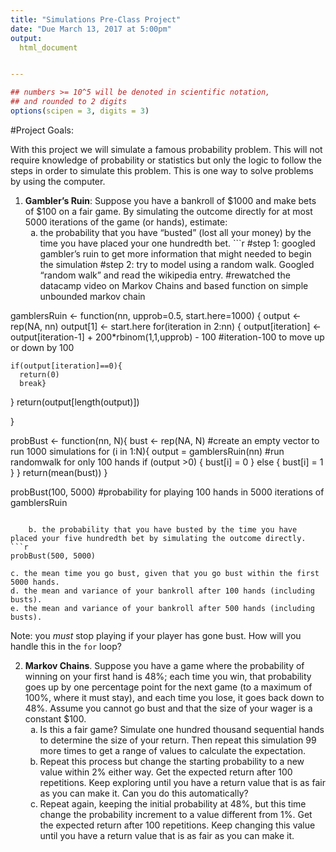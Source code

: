 ```yaml
---
title: "Simulations Pre-Class Project"
date: "Due March 13, 2017 at 5:00pm"
output:
  html_document


---
```


<style type="text/css">
.table {

    width: 80%;
    margin-left:10%; 
    margin-right:10%;
}
</style>
```r
## numbers >= 10^5 will be denoted in scientific notation,
## and rounded to 2 digits
options(scipen = 3, digits = 3)
```




#Project Goals:


With this project we will simulate a famous probability problem. This will not require knowledge of probability or statistics but only the logic to follow the steps in order to simulate this problem. This is one way to solve problems by using the computer. 

 1. **Gambler's Ruin**: Suppose you have a bankroll of $1000 and make bets of $100 on a fair game. By simulating the outcome directly for at most 5000 iterations of the game (or hands), estimate:
    a. the probability that you have "busted" (lost all your money) by the time you have placed your one hundredth bet.
```r
#step 1: googled gambler's ruin to get more information that might needed to begin the simulation
#step 2: try to model using a random walk. Googled "random walk" and read the wikipedia entry. 
#rewatched the datacamp video on Markov Chains and based function on simple unbounded markov chain

gamblersRuin <- function(nn, upprob=0.5, start.here=1000) {
  output <- rep(NA, nn)
  output[1] <- start.here
  for(iteration in 2:nn) {
    output[iteration] <- output[iteration-1] + 200*rbinom(1,1,upprob) - 100 #iteration-100 to move up or down by 100
    
    if(output[iteration]==0){
      return(0)
      break} 
    
  }
  return(output[length(output)])
  
}

probBust <- function(nn, N){
bust <- rep(NA, N) #create an empty vector to run 1000 simulations
for (i in 1:N){
  output = gamblersRuin(nn) #run randomwalk for only 100 hands 
  if (output >0) { 
  bust[i] = 0
  } else {
    bust[i] = 1
  }
}
return(mean(bust))
}

probBust(100, 5000) #probability for playing 100 hands in 5000 iterations of gamblersRuin
```
    
    b. the probability that you have busted by the time you have placed your five hundredth bet by simulating the outcome directly. 
```r
probBust(500, 5000)
```
    
    c. the mean time you go bust, given that you go bust within the first 5000 hands.
    d. the mean and variance of your bankroll after 100 hands (including busts).
    e. the mean and variance of your bankroll after 500 hands (including busts).
 
Note: you *must* stop playing if your player has gone bust. How will you handle this in the `for` loop?

2. **Markov Chains**. Suppose you have a game where the probability of winning on your first hand is 48%; each time you win, that probability goes up by one percentage point for the next game (to a maximum of 100%, where it must stay), and each time you lose, it goes back down to 48%. Assume you cannot go bust and that the size of your wager is a constant $100.
    a. Is this a fair game? Simulate one hundred thousand sequential hands to determine the size of your return. Then repeat this simulation 99 more times to get a range of values to calculate the expectation.
    b. Repeat this process but change the starting probability to a new value within 2% either way. Get the expected return after 100 repetitions. Keep exploring until you have a return value that is as fair as you can make it. Can you do this automatically?
    c. Repeat again, keeping the initial probability at 48%, but this time change the probability increment to a value different from 1%. Get the expected return after 100 repetitions. Keep changing this value until you have a return value that is as fair as you can make it. 
